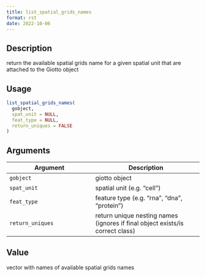 ```yaml
--- 
title: list_spatial_grids_names 
format: rst 
date: 2022-10-06 
--- 
```


## Description

return the available spatial grids name for a given spatial unit that are attached to the Giotto object


## Usage

```r
list_spatial_grids_names(
  gobject,
  spat_unit = NULL,
  feat_type = NULL,
  return_uniques = FALSE
)
```


## Arguments

Argument      |Description
------------- |----------------
`gobject`     |     giotto object
`spat_unit`     |     spatial unit (e.g. "cell")
`feat_type`     |     feature type (e.g. "rna", "dna", "protein")
`return_uniques`     |     return unique nesting names (ignores if final object exists/is correct class)


## Value

vector with names of available spatial grids names


